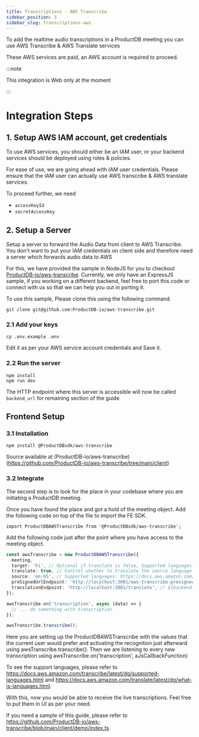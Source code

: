 ```yaml
---
title: Transcriptions - AWS Transcribe
sidebar_position: 3
sidebar_slug: transcriptions-aws
---
```


To add the realtime audio transcriptions in a ProductDB meeting you can use AWS Transcribe & AWS Translate services

These AWS services are paid, an AWS account is required to proceed.

:::note

This integration is Web only at the moment

:::

# Integration Steps

## 1. Setup AWS IAM account, get credentials

To use AWS services, you should either be an IAM user, or your backend services should be deployed using roles & policies.

For ease of use, we are going ahead with IAM user credentials. Please ensure that the IAM user can actually use AWS transcribe & AWS translate services.

To proceed further, we need

- `accessKeyId`
- `secretAccessKey`

## 2. Setup a Server

Setup a server to forward the Audio Data from client to AWS Transcribe. You don't want to put your IAM credentials on client side and therefore need a server which forwards audio data to AWS

For this, we have provided the sample in NodeJS for you to checkout [ProductDB-io/aws-transcribe](https://github.com/ProductDB-io/aws-transcribe/tree/main/server). Currently, we only have an ExpressJS sample, if you working on a different backend, feel free to port this code or connect with us so that we can help you out in porting it.

To use this sample, Please clone this using the following command.

```
git clone git@github.com:ProductDB-io/aws-transcribe.git
```

### 2.1 Add your keys

```
cp .env.example .env
```

Edit it as per your AWS service account credentials and Save it.

### 2.2 Run the server

```
npm install
npm run dev
```

The HTTP endpoint where this server is accessible will now be called `backend_url` for remaining section of the guide

## Frontend Setup

### 3.1 Installation

```
npm install @ProductDBsdk/aws-transcribe
```

Source available at (ProductDB-io/aws-transcribe)(https://github.com/ProductDB-io/aws-transcribe/tree/main/client)

### 3.2 Integrate

The second step is to look for the place in your codebase where you are initiating a ProductDB meeting.

Once you have found the place and got a hold of the meeting object. Add the following code on top of the file to import the FE SDK.

```
import ProductDBAWSTranscribe from '@ProductDBsdk/aws-transcribe';
```

Add the following code just after the point where you have access to the meeting object.

```ts
const awsTranscribe = new ProductDBAWSTranscribe({
  meeting,
  target: 'hi', // Optional if translate is false, Supported languages: https://docs.aws.amazon.com/translate/latest/dg/what-is-languages.html
  translate: true, // Control whether to translate the source language to target language or just transcribe
  source: 'en-US', // Supported languages: https://docs.aws.amazon.com/translate/latest/dg/what-is-languages.html
  preSignedUrlEndpoint: 'http://localhost:3001/aws-transcribe-presigned-url',
  translationEndpoint: 'http://localhost:3001/translate', // ${backend_url}/translate. backend_url is from step 2.4
});

awsTranscribe.on('transcription', async (data) => {
  // ... do something with transcription
});

awsTranscribe.transcribe();
```

Here you are setting up the ProductDBAWSTranscribe with the values that the current user would prefer and activating the recognition just afterward using awsTranscribe.transcribe(). Then we are listening to every new transcription using awsTranscribe.on('transcription', aJsCallbackFunction)

To see the support languages, please refer to https://docs.aws.amazon.com/transcribe/latest/dg/supported-languages.html and https://docs.aws.amazon.com/translate/latest/dg/what-is-languages.html.

With this, now you would be able to receive the live transcriptions. Feel free to put them in UI as per your need.

If you need a sample of this guide, please refer to https://github.com/ProductDB-io/aws-transcribe/blob/main/client/demo/index.ts.

<head>
  <title>Transcriptions - AWS Transcribe Guide</title>
</head>
